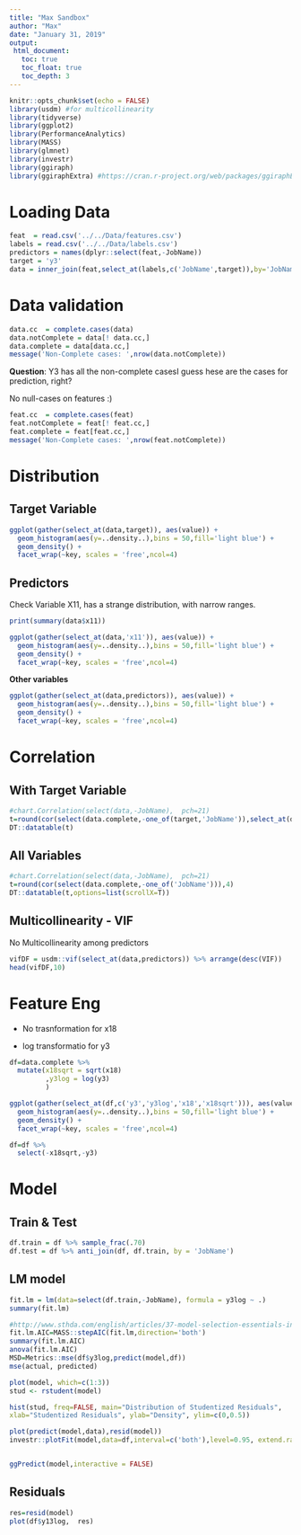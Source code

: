 ```yaml
---
title: "Max Sandbox"
author: "Max"
date: "January 31, 2019"
output:
 html_document:
   toc: true
   toc_float: true
   toc_depth: 3
---
```


```r
knitr::opts_chunk$set(echo = FALSE)
library(usdm) #for multicollinearity
library(tidyverse)
library(ggplot2)
library(PerformanceAnalytics)
library(MASS)
library(glmnet)
library(investr)
library(ggiraph)
library(ggiraphExtra) #https://cran.r-project.org/web/packages/ggiraphExtra/vignettes/ggPredict.html

```

# Loading Data

```r
feat  = read.csv('../../Data/features.csv')
labels = read.csv('../../Data/labels.csv')
predictors = names(dplyr::select(feat,-JobName))
target = 'y3'
data = inner_join(feat,select_at(labels,c('JobName',target)),by='JobName')
```

# Data validation


```r

data.cc  = complete.cases(data)
data.notComplete = data[! data.cc,]
data.complete = data[data.cc,]
message('Non-Complete cases: ',nrow(data.notComplete))
```

**Question**: Y3 has all  the non-complete casesI guess hese are the cases for prediction, right?

No null-cases on features :)

```r
feat.cc  = complete.cases(feat)
feat.notComplete = feat[! feat.cc,]
feat.complete = feat[feat.cc,]
message('Non-Complete cases: ',nrow(feat.notComplete))
```

# Distribution

## Target Variable

```r
ggplot(gather(select_at(data,target)), aes(value)) + 
  geom_histogram(aes(y=..density..),bins = 50,fill='light blue') + 
  geom_density() + 
  facet_wrap(~key, scales = 'free',ncol=4)

```


## Predictors

Check Variable X11, has a strange distribution, with narrow ranges. 


```r
print(summary(data$x11))
```

```r
ggplot(gather(select_at(data,'x11')), aes(value)) + 
  geom_histogram(aes(y=..density..),bins = 50,fill='light blue') + 
  geom_density() + 
  facet_wrap(~key, scales = 'free',ncol=4)

```

**Other variables**

```r
ggplot(gather(select_at(data,predictors)), aes(value)) + 
  geom_histogram(aes(y=..density..),bins = 50,fill='light blue') + 
  geom_density() + 
  facet_wrap(~key, scales = 'free',ncol=4)
```


# Correlation

## With Target Variable 
```r
#chart.Correlation(select(data,-JobName),  pch=21)
t=round(cor(select(data.complete,-one_of(target,'JobName')),select_at(data.complete,target)),4)
DT::datatable(t)
```

## All  Variables
```r
#chart.Correlation(select(data,-JobName),  pch=21)
t=round(cor(select(data.complete,-one_of('JobName'))),4)
DT::datatable(t,options=list(scrollX=T))
```


## Multicollinearity - VIF

No Multicollinearity among predictors

```r
vifDF = usdm::vif(select_at(data,predictors)) %>% arrange(desc(VIF))
head(vifDF,10)
```

 
# Feature Eng

- No trasnformation for x18

- log transformatio for y3

```r
df=data.complete %>%
  mutate(x18sqrt = sqrt(x18)
         ,y3log = log(y3)
         ) 

ggplot(gather(select_at(df,c('y3','y3log','x18','x18sqrt'))), aes(value)) + 
  geom_histogram(aes(y=..density..),bins = 50,fill='light blue') + 
  geom_density() + 
  facet_wrap(~key, scales = 'free',ncol=4)

df=df %>%
  select(-x18sqrt,-y3)
```


# Model

## Train & Test

```r
df.train = df %>% sample_frac(.70)
df.test = df %>% anti_join(df, df.train, by = 'JobName')

```


## LM model

```r
fit.lm = lm(data=select(df.train,-JobName), formula = y3log ~ .)
summary(fit.lm)

#http://www.sthda.com/english/articles/37-model-selection-essentials-in-r/154-stepwise-regression-essentials-in-r/ 
fit.lm.AIC=MASS::stepAIC(fit.lm,direction='both')
summary(fit.lm.AIC)
anova(fit.lm.AIC)
MSD=Metrics::mse(df$y3log,predict(model,df))
mse(actual, predicted)

plot(model, which=c(1:3))
stud <- rstudent(model)

hist(stud, freq=FALSE, main="Distribution of Studentized Residuals",
xlab="Studentized Residuals", ylab="Density", ylim=c(0,0.5))

plot(predict(model,data),resid(model))
investr::plotFit(model,data=df,interval=c('both'),level=0.95, extend.range=T,shade=T)


ggPredict(model,interactive = FALSE)
```

## Residuals

```r
res=resid(model)
plot(df$y13log,  res)
```

